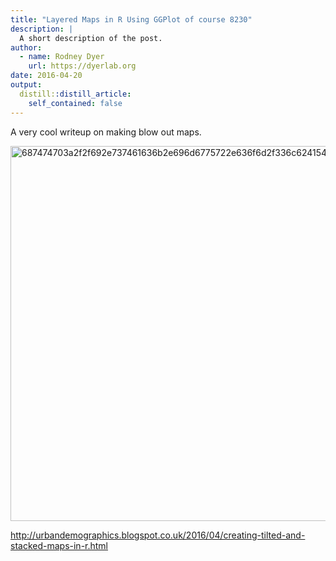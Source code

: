```yaml
---
title: "Layered Maps in R Using GGPlot of course 8230"
description: |
  A short description of the post.
author:
  - name: Rodney Dyer
    url: https://dyerlab.org
date: 2016-04-20
output:
  distill::distill_article:
    self_contained: false
---
```





A very cool writeup on making blow out maps.

[<img class="aligncenter wp-image-926 size-full" src="wp-content/uploads/2016/04/687474703a2f2f692e737461636b2e696d6775722e636f6d2f336c6241542e706e67.png" alt="687474703a2f2f692e737461636b2e696d6775722e636f6d2f336c6241542e706e67" width="900" height="600" srcset="wp-content/uploads/2016/04/687474703a2f2f692e737461636b2e696d6775722e636f6d2f336c6241542e706e67.png 900w, wp-content/uploads/2016/04/687474703a2f2f692e737461636b2e696d6775722e636f6d2f336c6241542e706e67-300x200.png 300w, wp-content/uploads/2016/04/687474703a2f2f692e737461636b2e696d6775722e636f6d2f336c6241542e706e67-768x512.png 768w" sizes="(max-width: 900px) 100vw, 900px" />](http://urbandemographics.blogspot.co.uk/2016/04/creating-tilted-and-stacked-maps-in-r.html)

<http://urbandemographics.blogspot.co.uk/2016/04/creating-tilted-and-stacked-maps-in-r.html>

&nbsp;
 
 
 
